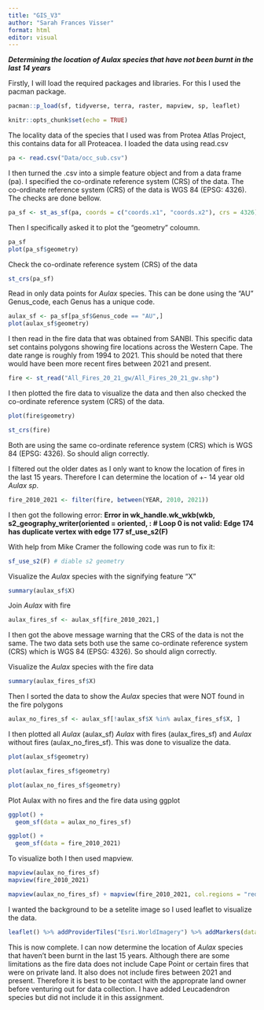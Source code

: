 ```yaml
---
title: "GIS_V3"
author: "Sarah Frances Visser"
format: html
editor: visual
---
```


***Determining the location of Aulax species that have not been burnt in the last 14 years***

Firstly, I will load the required packages and libraries. For this I used the pacman package.

```r


pacman::p_load(sf, tidyverse, terra, raster, mapview, sp, leaflet)

knitr::opts_chunk$set(echo = TRUE)
```

The locality data of the species that I used was from Protea Atlas Project, this contains data for all Proteacea. I loaded the data using read.csv

```r
pa <- read.csv("Data/occ_sub.csv")

```

I then turned the .csv into a simple feature object and from a data frame (pa). I specified the co-ordinate reference system (CRS) of the data. The co-ordinate reference system (CRS) of the data is WGS 84 (EPSG: 4326). The checks are done bellow.

```r
pa_sf <- st_as_sf(pa, coords = c("coords.x1", "coords.x2"), crs = 4326)
```

Then I specifically asked it to plot the "geometry" coloumn.

```r
pa_sf
plot(pa_sf$geometry)
```

Check the co-ordinate reference system (CRS) of the data

```r
st_crs(pa_sf)
```

Read in only data points for *Aulax* species. This can be done using the "AU" Genus_code, each Genus has a unique code.

```r
aulax_sf <- pa_sf[pa_sf$Genus_code == "AU",]
plot(aulax_sf$geometry)
```

I then read in the fire data that was obtained from SANBI. This specific data set contains polygons showing fire locations across the Western Cape. The date range is roughly from 1994 to 2021. This should be noted that there would have been more recent fires between 2021 and present.

```r
fire <- st_read("All_Fires_20_21_gw/All_Fires_20_21_gw.shp")
```

I then plotted the fire data to visualize the data and then also checked the co-ordinate reference system (CRS) of the data.

```r
plot(fire$geometry)
```

```r
st_crs(fire)
```

Both are using the same co-ordinate reference system (CRS) which is WGS 84 (EPSG: 4326). So should align correctly.

I filtered out the older dates as I only want to know the location of fires in the last 15 years. Therefore I can determine the location of +- 14 year old *Aulax sp*.

```r
fire_2010_2021 <- filter(fire, between(YEAR, 2010, 2021))
```

I then got the following error: **Error in wk_handle.wk_wkb(wkb, s2_geography_writer(oriented = oriented, : \# Loop 0 is not valid: Edge 174 has duplicate vertex with edge 177 sf_use_s2(F)**

With help from Mike Cramer the following code was run to fix it:

```r
sf_use_s2(F) # diable s2 geometry
```

Visualize the *Aulax* species with the signifying feature "X"

```r
summary(aulax_sf$X)
```

Join *Aulax* with fire

```r
aulax_fires_sf <- aulax_sf[fire_2010_2021,]
```

I then got the above message warning that the CRS of the data is not the same. The two data sets both use the same co-ordinate reference system (CRS) which is WGS 84 (EPSG: 4326). So should align correctly.

Visualize the *Aulax* species with the fire data

```r
summary(aulax_fires_sf$X)
```

Then I sorted the data to show the *Aulax* species that were NOT found in the fire polygons

```r
aulax_no_fires_sf <- aulax_sf[!aulax_sf$X %in% aulax_fires_sf$X, ]
```

I then plotted all *Aulax* (aulax_sf) *Aulax* with fires (aulax_fires_sf) and *Aulax* without fires (aulax_no_fires_sf). This was done to visualize the data.

```r
plot(aulax_sf$geometry)
```

```r
plot(aulax_fires_sf$geometry)
```

```r
plot(aulax_no_fires_sf$geometry)
```

Plot Aulax with no fires and the fire data using ggplot

```r
ggplot() + 
  geom_sf(data = aulax_no_fires_sf)

ggplot() +
  geom_sf(data = fire_2010_2021)
```

To visualize both I then used mapview.

```r
mapview(aulax_no_fires_sf)
mapview(fire_2010_2021)

mapview(aulax_no_fires_sf) + mapview(fire_2010_2021, col.regions = "red")
```

I wanted the background to be a setelite image so I used leaflet to visualize the data.

```r
leaflet() %>% addProviderTiles("Esri.WorldImagery") %>% addMarkers(data = aulax_no_fires_sf, popup = ~Genus_code) %>% addPolygons(data = fire_2010_2021, color = "red")
```

This is now complete. I can now determine the location of *Aulax* species that haven't been burnt in the last 15 years. Although there are some limitations as the fire data does not include Cape Point or certain fires that were on private land. It also does not include fires between 2021 and present. Therefore it is best to be contact with the approprate land owner before venturing out for data collection. I have added Leucadendron species but did not include it in this assignment.

